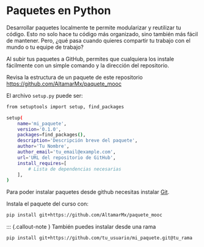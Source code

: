 # Paquetes en Python

Desarrollar paquetes localmente te permite modularizar y reutilizar tu código. Esto no solo hace tu código más organizado, sino también más fácil de mantener. Pero, ¿qué pasa cuando quieres compartir tu trabajo con el mundo o tu equipe de trabajo?

Al subir tus paquetes a GitHub, permites que cualquiera los instale fácilmente con un simple comando y la dirección del repositorio. 

Revisa la estructura de un paquete de este repositorio [https://github.com/AltamarMx/paquete_mooc](https://github.com/AltamarMx/paquete_mooc)


El archivo `setup.py` puede ser:

```bash 
from setuptools import setup, find_packages

setup(
    name='mi_paquete',
    version='0.1.0',
    packages=find_packages(),
    description='Descripción breve del paquete',
    author='Tu Nombre',
    author_email='tu_email@example.com',
    url='URL del repositorio de GitHub',
    install_requires=[
        # Lista de dependencias necesarias
    ],
)
```


::: {.callout-note}
Para poder instalar paquetes desde github necesitas instalar [Git](https://git-scm.com/downloads).
:::


::: {.callout-tip }

Instala el paquete del curso con:
```bash
pip install git+https://github.com/AltamarMx/paquete_mooc
```
:::


::: {.callout-note }
También puedes instalar desde una rama
```bash
pip install git+https://github.com/tu_usuario/mi_paquete.git@tu_rama
```


